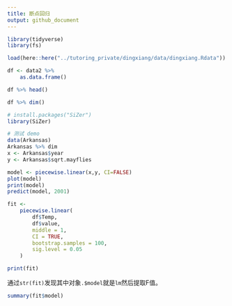 ```yaml
---
title: 断点回归
output: github_document
---
```



```r
library(tidyverse)
library(fs)
```


```r
load(here::here("../tutoring_private/dingxiang/data/dingxiang.Rdata"))
```

```r
df <- data2 %>% 
    as.data.frame()
```

```r
df %>% head()
```

```r
df %>% dim()
```


```r
# install.packages("SiZer")
library(SiZer)
```


```r
# 测试 demo
data(Arkansas)
Arkansas %>% dim
x <- Arkansas$year
y <- Arkansas$sqrt.mayflies

model <- piecewise.linear(x,y, CI=FALSE)
plot(model)
print(model)
predict(model, 2001)
```

```r
fit <-
    piecewise.linear(
        df$Temp,
        df$value,
        middle = 1,
        CI = TRUE,
        bootstrap.samples = 100,
        sig.level = 0.05
    )
```

```r
print(fit)
```

通过`str(fit)`发现其中对象`.$model`就是`lm`然后提取F值。

```r
summary(fit$model)
```

